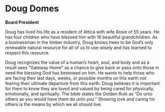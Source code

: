 # Doug Domes

**Board President**

Doug has lived his life as a resident of Attica with wife Rosie of 55 years. He has four children who have blessed him with 16 beautiful grandchildren. As a businessman in the timber industry, Doug knows trees to be God’s only renewable natural resource for all of us to use wisely and has learned to respect this resource.

Doug recognizes the value of a human’s heart, soul, and body and as a result sees “Gateway Home” as a chance to give back or pass onto those in need the blessing God has bestowed on him. He wants to help those who are facing their last days, weeks, or possible months on this earth not fearing their ultimate departure from this earth. Doug believes it is important for them to know they are loved and valued by being cared for physically, emotionally, and spiritually. The bible states the Golden Rule as “Do unto others as you would have them do unto you.” Showing love and caring for others is the means by which we all should live.
